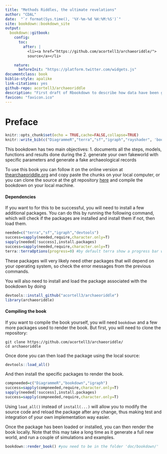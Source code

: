 ```yaml
--- 
title: "Methods Riddles, the ultimate revelations"
author: "CDAL"
date:  "`r format(Sys.time(), '%Y-%m-%d %H:%M:%S')`"
site: bookdown::bookdown_site
output:
  bookdown::gitbook: 
    config:
      toc:
        after: |
          <li><a href="https://github.com/acortell3/archaeoriddle/">
          source</a></li>

    nature:
      beforeInit: "https://platform.twitter.com/widgets.js"
documentclass: book
biblio-style: apalike
link-citations: yes
github-repo: acortell3/archaeoriddle
description: "First draft of Rbookdown to describe how data have been generated"
favicon: "favicon.ico"
---
```


# Preface{-}

```r
knitr::opts_chunk$set(echo = TRUE,cache=FALSE,collapse=TRUE) 
knitr::write_bib(c("DiagrammeR","terra","sf","igraph","rayshader", 'bookdown'), 'packages.bib')
```

This bookdown has two main objectives:
1. documents all the steps, models, functions and results done during the 
2. generate your own fakeworld with specific parameters and generate a fake archaeological records


To use this book you can follow it on the online version at [thearchaeoriddle.org](https://thearchaeoriddle.org) and copy paste the chunks on your local computer,  or you can clone the source at the git repository [here](https://github.com/acortell3/archaeoriddle/) and compile the bookdown on your local machine.

#### Dependencies {-}

If you want to for this to be successful, you will need to install a few additional packages. You can do this by running the following command, which will check if the packages are installed and install them if not, then load them.

```r
needed=c("terra","sf","igraph","devtools") 
success=sapply(needed,require,character.only=T)
sapply(needed[!success],install.packages)
success=sapply(needed,require,character.only=T)
terra::terraOptions(progress=0) #by default terra show a progress bar when applying function to large raster, this messes with our output so we set it to zero to remove it.
```

These packages will very likely need other packages that will depend on your operating system, so check the error messages from the previous commands.

You will also need to install and load the package associated with the bookdown by doing

```r
devtools::install_github("acortell3/archaeoriddle")
library(archaeoriddle)
```

#### Compiling the book  {-}

If you want to compile the book yourself, you will need `bookdown` and a few more packages used to render the book. But first, you will need to clone the repository:

```
git clone https://github.com/acortell3/archaeoriddle/
cd archaeoriddle
```

Once done you can then load the package using the local source:

```r
devtools::load_all()
```

And then install the specific packages to render the book.


```r
compneeded=c("DiagrammeR","bookdown","igraph") 
success=sapply(compneeded,require,character.only=T)
sapply(needed[!success],install.packages)
success=sapply(compneeded,require,character.only=T)
```

Using `load_all()` instead of `install(...)` will allow you to modify the source code and reload the package after any change,  thus making test and integration of your own implementation way easier.


Once the package has been loaded or installed, you can then render the book locally. Note that this may take a long time as it generate a full new world, and run a couple of simulations and examples.

```r
bookdown::render_book() #you need to be in the folder 'doc/bookdown/' 
```

